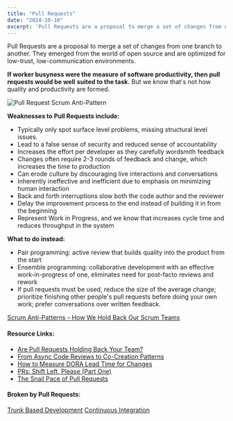 ```yaml
---
title: "Pull Requests"
date: "2024-10-10"
excerpt: 'Pull Requests are a proposal to merge a set of changes from one branch to another. They'
---
```


Pull Requests are a proposal to merge a set of changes from one branch to another. They emerged from the world of open source and are optimized for low-trust, low-communication environments.

__If worker busyness were the measure of software productivity, then pull requests would be well__ __suited to the task.__ But we know that's not how quality and productivity are formed.

![Pull Request Scrum Anti-Pattern](src/content/glossary/pull-requests/images/Pull-Request-Anti-Pattern.jpg)

****Weaknesses to Pull Requests include:****

- Typically only spot surface level problems, missing structural level issues.
- Lead to a false sense of security and reduced sense of accountability
- Increases the effort per developer as they carefully wordsmith feedback
- Changes often require 2-3 rounds of feedback and change, which increases the time to production
- Can erode culture by discouraging live interactions and conversations
- Inherently ineffective and inefficient due to emphasis on minimizing human interaction
- Back and forth interruptions slow both the code author and the reviewer
- Delay the improvement process to the end instead of building it in from the beginning
- Represent Work in Progress, and we know that increases cycle time and reduces throughput in the system

****What to do instead:****

- Pair programming: active review that builds quality into the product from the start
- Ensemble programming: collaborative development with an effective work-in-progress of one, eliminates need for post-facto reviews and rework
- If pull requests must be used, reduce the size of the average change; prioritize finishing other people's pull requests before doing your own work; prefer conversations over written feedback.

[Scrum Anti-Patterns – How We Hold Back Our Scrum Teams](/blog/scrum-anti-patterns)

#### Resource Links:

- [Are Pull Requests Holding Back Your Team?](https://betterprogramming.pub/are-pull-requests-holding-back-your-team-e8aec48986c2)
- [From Async Code Reviews to Co-Creation Patterns](https://www.infoq.com/articles/co-creation-patterns-software-development/)
- [How to Measure DORA Lead Time for Changes](https://shipyard.build/blog/measure-dora-change-lead-time/)
- [PRs: Shift Left, Please (Part One)](https://medium.com/pragmatic-programmers/prs-shift-left-please-part-one-b0f8bb79ef2b)
- [The Snail Pace of Pull Requests](https://franciscomt.medium.com/the-snail-pace-of-pull-requests-67eec5131b11)

#### Broken by Pull Requests:

[Trunk Based Development]((/glossary/branching-strategies))
[Continuous Integration](/glossary/continuous-integration)
